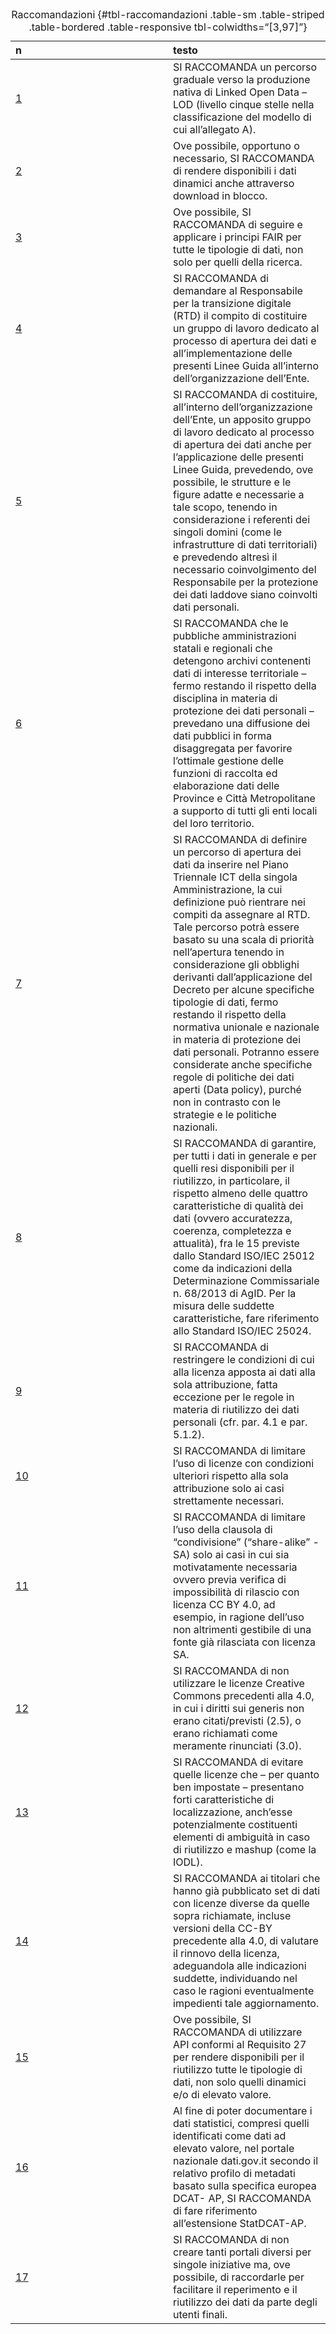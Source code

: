 :::{.column-page-inset-right}
| **n** | **testo** |
| :--- | :--- |
| [1](capitolo-4.qmd#racc-1) | SI RACCOMANDA un percorso graduale verso la produzione nativa di Linked Open Data – LOD (livello cinque stelle nella classificazione del modello di cui all'allegato A). |
| [2](capitolo-4.qmd#racc-2) | Ove possibile, opportuno o necessario, SI RACCOMANDA di rendere disponibili i dati dinamici anche attraverso download in blocco. |
| [3](capitolo-4.qmd#racc-3) | Ove possibile, SI RACCOMANDA di seguire e applicare i principi FAIR per tutte le tipologie di dati, non solo per quelli della ricerca. |
| [4](capitolo-5.qmd#racc-4) | SI RACCOMANDA di demandare al Responsabile per la transizione digitale (RTD) il compito di costituire un gruppo di lavoro dedicato al processo di apertura dei dati e all'implementazione delle presenti Linee Guida all'interno dell'organizzazione dell'Ente. |
| [5](capitolo-5.qmd#racc-5) | SI RACCOMANDA di costituire, all'interno dell'organizzazione dell'Ente, un apposito gruppo di lavoro dedicato al processo di apertura dei dati anche per l'applicazione delle presenti Linee Guida, prevedendo, ove possibile, le strutture e le figure adatte e necessarie a tale scopo, tenendo in considerazione i referenti dei singoli domini (come le infrastrutture di dati territoriali) e prevedendo altresì il necessario coinvolgimento del Responsabile per la protezione dei dati laddove siano coinvolti dati personali. |
| [6](capitolo-5.qmd#racc-6) | SI RACCOMANDA che le pubbliche amministrazioni statali e regionali che detengono archivi contenenti dati di interesse territoriale – fermo restando il rispetto della disciplina in materia di protezione dei dati personali – prevedano una diffusione dei dati pubblici in forma disaggregata per favorire l'ottimale gestione delle funzioni di raccolta ed elaborazione dati delle Province e Città Metropolitane a supporto di tutti gli enti locali del loro territorio. |
| [7](capitolo-5.qmd#racc-7) | SI RACCOMANDA di definire un percorso di apertura dei dati da inserire nel Piano Triennale ICT della singola Amministrazione, la cui definizione può rientrare nei compiti da assegnare al RTD. Tale percorso potrà essere basato su una scala di priorità nell'apertura tenendo in considerazione gli obblighi derivanti dall'applicazione del Decreto per alcune specifiche tipologie di dati, fermo restando il rispetto della normativa unionale e nazionale in materia di protezione dei dati personali. Potranno essere considerate anche specifiche regole di politiche dei dati aperti (Data policy), purché non in contrasto con le strategie e le politiche nazionali. |
| [8](capitolo-5.qmd#racc-8) | SI RACCOMANDA di garantire, per tutti i dati in generale e per quelli resi disponibili per il riutilizzo, in particolare, il rispetto almeno delle quattro caratteristiche di qualità dei dati (ovvero accuratezza, coerenza, completezza e attualità), fra le 15 previste dallo Standard ISO/IEC 25012 come da indicazioni della Determinazione Commissariale n. 68/2013 di AgID. Per la misura delle suddette caratteristiche, fare riferimento allo Standard ISO/IEC 25024. |
| [9](capitolo-6.qmd#racc-9) | SI RACCOMANDA di restringere le condizioni di cui alla licenza apposta ai dati alla sola attribuzione, fatta eccezione per le regole in materia di riutilizzo dei dati personali (cfr. par. 4.1 e par. 5.1.2). |
| [10](capitolo-6.qmd#racc-10) | SI RACCOMANDA di limitare l'uso di licenze con condizioni ulteriori rispetto alla sola attribuzione solo ai casi strettamente necessari. |
| [11](capitolo-6.qmd#racc-11) | SI RACCOMANDA di limitare l'uso della clausola di "condivisione" ("share-alike" - SA) solo ai casi in cui sia motivatamente necessaria ovvero previa verifica di impossibilità di rilascio con licenza CC BY 4.0, ad esempio, in ragione dell'uso non altrimenti gestibile di una fonte già rilasciata con licenza SA. |
| [12](capitolo-6.qmd#racc-12) | SI RACCOMANDA di non utilizzare le licenze Creative Commons precedenti alla 4.0, in cui i diritti sui generis non erano citati/previsti (2.5), o erano richiamati come meramente rinunciati (3.0). |
| [13](capitolo-6.qmd#racc-13) | SI RACCOMANDA di evitare quelle licenze che – per quanto ben impostate – presentano forti caratteristiche di localizzazione, anch'esse potenzialmente costituenti elementi di ambiguità in caso di riutilizzo e mashup (come la IODL). |
| [14](capitolo-6.qmd#racc-14) | SI RACCOMANDA ai titolari che hanno già pubblicato set di dati con licenze diverse da quelle sopra richiamate, incluse versioni della CC-BY precedente alla 4.0, di valutare il rinnovo della licenza, adeguandola alle indicazioni suddette, individuando nel caso le ragioni eventualmente impedienti tale aggiornamento. |
| [15](capitolo-7.qmd#racc-15) | Ove possibile, SI RACCOMANDA di utilizzare API conformi al Requisito 27 per rendere disponibili per il riutilizzo tutte le tipologie di dati, non solo quelli dinamici e/o di elevato valore. |
| [16](capitolo-7.qmd#racc-16) | Al fine di poter documentare i dati statistici, compresi quelli identificati come dati ad elevato valore, nel portale nazionale dati.gov.it secondo il relativo profilo di metadati basato sulla specifica europea DCAT- AP, SI RACCOMANDA di fare riferimento all'estensione StatDCAT-AP. |
| [17](capitolo-7.qmd#racc-17) | SI RACCOMANDA di non creare tanti portali diversi per singole iniziative ma, ove possibile, di raccordarle per facilitare il reperimento e il riutilizzo dei dati da parte degli utenti finali. |

: Raccomandazioni {#tbl-raccomandazioni .table-sm .table-striped .table-bordered .table-responsive tbl-colwidths="[3,97]"}
:::
